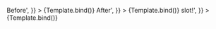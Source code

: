 
<Meta
	title="Components/Select/Slots"
	component={VvSelect}
	args={defaultArgs}
	argTypes={argTypes}
/>

<Canvas>
	<Story
		name="Before"
		play={defaultTest}
		args={{
			before: '<div class="vv-badge vv-badge--sm uppercase">Before</vv-badge>',
		}}
	>
		{Template.bind()}
	</Story>
</Canvas>

<Canvas>
	<Story
		name="After"
		play={defaultTest}
		args={{
			after: '<div class="vv-badge vv-badge--sm uppercase">After</vv-badge>',
		}}
	>
		{Template.bind()}
	</Story>
</Canvas>

<Canvas>
	<Story
		name="Hint"
		play={defaultTest}
		args={{
			hint: 'Hint <em class="italic">slot!</em>',
		}}
	>
		{Template.bind()}
	</Story>
</Canvas>
